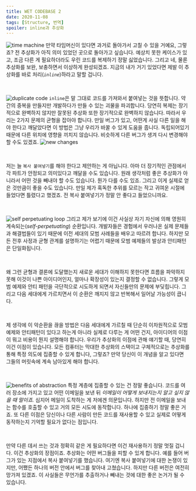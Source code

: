 ```yaml
---
title: WET CODEBASE 2
date: 2020-11-08
tags: [Structure, 번역]
spoiler: inline과 추상화
---
```


![time machine](/image/post/wet-base/time-travel.png)
만약 타임머신이 있다면 과거로 돌아가서 고칠 수 있을 거예요, 그렇죠? 전 추상화가 아직 의미 있었던 곳으로 돌아가고 싶습니다. 예상치 못한 케이스가 있고, 조금 다른 게 필요하더라도 우린 코드를 복제하기 정말 싫었습니다. 그리고 네, 물론 추상화를 보완, 보충하면서 이상하게 완성되겠죠. 지금의 내가 거기 있었다면 제발 이 추상화를 바로 처리(_`inline`_)하라고 말할 겁니다.

&nbsp;

![duplicate code](/image/post/wet-base/duplicated-code.png)
`inline`은 말 그대로 코드를 가져와서 붙여넣는 것을 뜻합니다. 약간의 중복을 만들지만 개발하다가 만들 수 있는 괴물을 파괴합니다. 당연히 복제는 장기적으로 완벽하지 않지만 잘못된 추상화 또한 장기적으로 완벽하지 않습니다. 따라서 우리는 2가지 문제의 균형을 잡아야 합니다. 만일 버그가 있고, 어떤게 사실 다른 일을 해야 한다고 깨달았다면 이 방법은 그냥 우리가 바꿀 수 있게 도움을 줍니다. 독립되어있기 때문에 다른 위치에 영향을 끼치지 않습니다. 비슷하게 다른 버그가 생겨 다시 변경해야 할 수도 있겠죠.
![new changes](/image/post/wet-base/inlined-code.jpg)

&nbsp;

저는 늘 `복사 붙여넣기`를 해야 한다고 제안하는 게 아닙니다. 아마 더 장기적인 관점에서 각 파트가 안정되고 의미있다고 깨달을 수도 있습니다. 원래 생각처럼 좋은 추상화가 아니라서 어떤 것을 빼내야 할 수도 있습니다. 뭔가 다를 수도 있죠. 그리고 이게 실제로 얻은 것만큼이 좋을 수도 있습니다. 만일 제가 혹독한 추위를 모르는 작고 귀여운 시절에 들었다면 틀렸다고 했겠죠. 전 복사 붙여넣기가 정말 안 좋다고 들었으니까요.

&nbsp;

![self perpetuating loop](/image/post/wet-base/gen-to-gen.png)
그리고 제가 보기에 이건 사실상 자기 자신에 의해 영원히 계속되는(_self-perpetuating_) 순환입니다. 개발자들은 경험에서 우러나온 실제 문제들과 해결법들이 있기 때문에 이전 세대의 모범 사례들을 배우고 따르려 합니다. 하지만 모든 전후 사정과 균형 관계를 설명하기는 어렵기 때문에 모범 예제들의 발상과 안티패턴은 단일화됩니다.

&nbsp;

왜 그런 균형과 결론에 도달했는지 새로운 세대가 이해하지 못한다면 흐름을 파악하지 못해 이것이 나쁜 아이디어인지, 얼마나 확장성이 있는지 결정할 수 없습니다. 그렇게 모범 예제와 안티 패턴을 극단적으로 시도하게 되면서 자신들만의 문제에 부딪힙니다. 그리고 다음 세대에게 가르치면서 이 순환은 깨지지 않고 반복해서 일어날 가능성이 큽니다.

&nbsp;


제 생각에 이 악순환을 끊을 방법은 다음 세대에게 가르칠 때 단순히 이차원적으로 모범 예제와 안티패턴이 있다고 하는게 아니라 실제로 다루는 게 어떤 건지, 아이디어의 이점이 뭐고 비용이 뭔지 설명해야 합니다. 우리가 추상화의 이점에 관해 얘기할 때, 당연히 이건 이점이 있습니다. 모든 컴퓨터는 막대한 추상화의 스택이고 구체적으로는 추상화를 통해 특정 의도에 집중할 수 있게 합니다, 그렇죠? 만약 당신이 이 개념을 알고 있다면 그들의 머릿속에 계속 남아있게 해야 합니다.

&nbsp;

![benefits of abstraction](/image/post/wet-base/benefits-of-abstraction.png)
특정 계층에 집중할 수 있는 건 정말 좋습니다. 코드를 여러 장소에 가지고 있고 어떤 이메일을 보낸 뒤 _이메일이 어떻게 보내지는지 알고 싶지 않을 때 말이죠._ 심지어 메일이 도착하는 게 저에겐 의문입니다. 하지만 전 이메일을 보내는 함수를 호출할 수 있고 거의 모든 시도에 동작합니다. 하나에 집중하기 정말 좋은 거죠. 또 다른 이점은 당신이나 다른 사람이 만든 코드를 재사용할 수 있고 실제로 어떻게 동작하는지 기억할 필요가 없다는 점입니다.

&nbsp;

만약 다른 데서 쓰는 것과 정확히 같은 게 필요하다면 이건 재사용하기 정말 멋질 겁니다. 이건 추상화의 장점이죠. 추상화는 어떤 버그들을 피할 수 있게 합니다. 예를 들어 버그가 있는 지점에서 복사 붙여넣기를 했습니다. 여기엔 복사 붙여넣기에 대한 논쟁이 있지만, 어쨌든 하나의 버전 안에서 버그를 찾아내 고쳤습니다. 하지만 다른 버전은 여전히 망가져 있겠죠. 이 사실들은 무언가를 추출하거나 빼내는 것에 대한 좋은 논거가 될 수 있습니다.